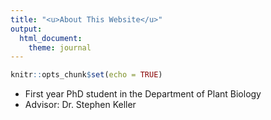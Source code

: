 ```yaml
---
title: "<u>About This Website</u>"
output: 
  html_document:
    theme: journal
---
```


```r
knitr::opts_chunk$set(echo = TRUE)
```

- First year PhD student in the Department of Plant Biology
- Advisor: Dr. Stephen Keller

